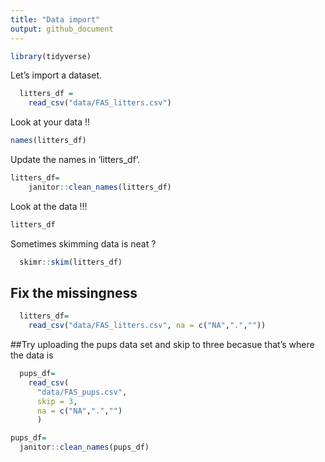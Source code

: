 ```yaml
---
title: "Data import"
output: github_document
---
```


```r
library(tidyverse)
```

Let's import a dataset. 

```r
  litters_df = 
    read_csv("data/FAS_litters.csv")
```

Look at your data !! 

```r
names(litters_df)
```

Update the names in 'litters_df'.

```r
litters_df=
    janitor::clean_names(litters_df)
```

Look at the data !!! 

```r
litters_df
```


Sometimes skimming data is neat ? 

```r
  skimr::skim(litters_df)
```


## Fix the missingness 

```r
  litters_df=
    read_csv("data/FAS_litters.csv", na = c("NA",".",""))
```


##Try uploading the pups data set and skip to three becasue that's where the data is 

```r
  pups_df= 
    read_csv(
      "data/FAS_pups.csv", 
      skip = 3,
      na = c("NA",".","")
      )

pups_df= 
  janitor::clean_names(pups_df)
```

